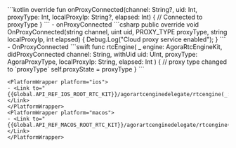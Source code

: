 <PlatformWrapper platform="android">
    ```kotlin
    override fun onProxyConnected(channel: String?, uid: Int, proxyType: Int,
        localProxyIp: String?, elapsed: Int) {
        // Connected to proxyType
    }    
    ```
    - <Link to="{{Global.API_REF_ANDROID_ROOT}}/class_irtcengineeventhandler.html#callback_irtcengineeventhandler_onproxyconnected">onProxyConnected</Link>
</PlatformWrapper>
<PlatformWrapper platform="unity">
    ```csharp
    public override void OnProxyConnected(string channel, uint uid, PROXY_TYPE proxyType, string localProxyIp, int elapsed)
    {
        Debug.Log("Cloud proxy service enabled");
    }
    ```
    - <Link to="{{Global.API_REF_UNITY_ROOT}}/class_irtcengineeventhandler.html#callback_irtcengineeventhandler_onproxyconnected">OnProxyConnected</Link>

</PlatformWrapper>
<PlatformWrapper platform={["ios","macos"]}>
    ```swift
    func rtcEngine(
        _ engine: AgoraRtcEngineKit, didProxyConnected channel: String,
        withUid uid: UInt, proxyType: AgoraProxyType,
        localProxyIp: String, elapsed: Int
    ) {
        // proxy type changed to `proxyType`
        self.proxyState = proxyType
    }
    ```

    <PlatformWrapper platform="ios">
    - <Link to="{{Global.API_REF_IOS_ROOT_RTC_KIT}}/agorartcenginedelegate/rtcengine(_:didproxyconnected:withuid:proxytype:localproxyip:elapsed:)">rtcEngine(_:didProxyConnected:withUid:proxyType:localProxyIp:elapsed:)</Link>
    </PlatformWrapper>
    <PlatformWrapper platform="macos">
    - <Link to="{{Global.API_REF_MACOS_ROOT_RTC_KIT}}/agorartcenginedelegate/rtcengine(_:didproxyconnected:withuid:proxytype:localproxyip:elapsed:)">rtcEngine(_:didProxyConnected:withUid:proxyType:localProxyIp:elapsed:)</Link>
    </PlatformWrapper>
</PlatformWrapper>
